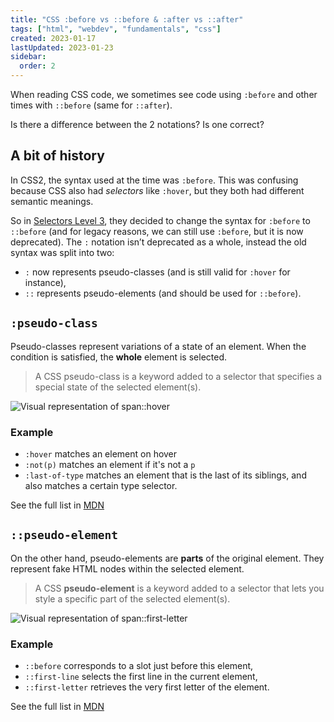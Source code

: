 ```yaml
---
title: "CSS :before vs ::before & :after vs ::after"
tags: ["html", "webdev", "fundamentals", "css"]
created: 2023-01-17
lastUpdated: 2023-01-23
sidebar:
  order: 2
---
```


When reading CSS code, we sometimes see code using `:before` and other times with `::before` (same for `::after`).

Is there a difference between the 2 notations? Is one correct?

## A bit of history

In CSS2, the syntax used at the time was `:before`. This was confusing because CSS also had _selectors_ like `:hover`, but they both had different semantic meanings.

So in [Selectors Level 3](https://drafts.csswg.org/selectors-3/#gen-content), they decided to change the syntax for `:before` to `::before` (and for legacy reasons, we can still use `:before`, but it is now deprecated).
The `:` notation isn’t deprecated as a whole, instead the old syntax was split into two:

- `:` now represents pseudo-classes (and is still valid for `:hover` for instance),
- `::` represents pseudo-elements (and should be used for `::before`).

## `:pseudo-class`

Pseudo-classes represent variations of a state of an element.
When the condition is satisfied, the **whole** element is selected.

> A CSS pseudo-class is a keyword added to a selector that specifies a special state of the selected element(s).

![Visual representation of `span::hover`](@assets/8pbfu10w6omks0zpp7pn.png)

### Example

- `:hover` matches an element on hover
- `:not(p)` matches an element if it's not a `p`
- `:last-of-type` matches an element that is the last of its siblings, and also matches a certain type selector.

See the full list in [MDN](https://developer.mozilla.org/en-US/docs/Web/CSS/Pseudo-classes)

## `::pseudo-element`

On the other hand, pseudo-elements are **parts** of the original element. They represent fake HTML nodes within the selected element.

> A CSS **pseudo-element** is a keyword added to a selector that lets you style a specific part of the selected element(s).

![Visual representation of `span::first-letter`](@assets/msnfwiraud02blaskatr.png)

### Example

- `::before` corresponds to a slot just before this element,
- `::first-line` selects the first line in the current element,
- `::first-letter` retrieves the very first letter of the element.

See the full list in [MDN](https://developer.mozilla.org/en-US/docs/Web/CSS/Pseudo-elements)
